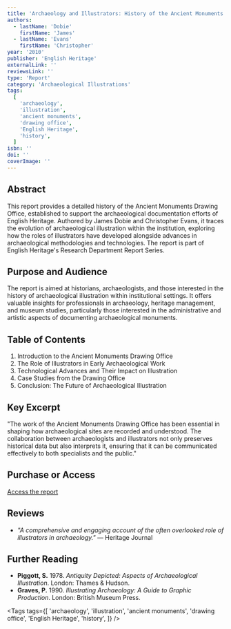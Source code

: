 ```yaml
---
title: 'Archaeology and Illustrators: History of the Ancient Monuments Drawing Office'
authors:
  - lastName: 'Dobie'
    firstName: 'James'
  - lastName: 'Evans'
    firstName: 'Christopher'
year: '2010'
publisher: 'English Heritage'
externalLink: ''
reviewsLink: ''
type: 'Report'
category: 'Archaeological Illustrations'
tags:
  [
    'archaeology',
    'illustration',
    'ancient monuments',
    'drawing office',
    'English Heritage',
    'history',
  ]
isbn: ''
doi: ''
coverImage: ''
---
```


## Abstract

This report provides a detailed history of the Ancient Monuments Drawing Office, established to support the archaeological documentation efforts of English Heritage. Authored by James Dobie and Christopher Evans, it traces the evolution of archaeological illustration within the institution, exploring how the roles of illustrators have developed alongside advances in archaeological methodologies and technologies. The report is part of English Heritage's Research Department Report Series.

## Purpose and Audience

The report is aimed at historians, archaeologists, and those interested in the history of archaeological illustration within institutional settings. It offers valuable insights for professionals in archaeology, heritage management, and museum studies, particularly those interested in the administrative and artistic aspects of documenting archaeological monuments.

## Table of Contents

1. Introduction to the Ancient Monuments Drawing Office
2. The Role of Illustrators in Early Archaeological Work
3. Technological Advances and Their Impact on Illustration
4. Case Studies from the Drawing Office
5. Conclusion: The Future of Archaeological Illustration

## Key Excerpt

"The work of the Ancient Monuments Drawing Office has been essential in shaping how archaeological sites are recorded and understood. The collaboration between archaeologists and illustrators not only preserves historical data but also interprets it, ensuring that it can be communicated effectively to both specialists and the public."

## Purchase or Access

[Access the report](https://research.historicengland.org.uk/Report.aspx?i=15960)

## Reviews

- _"A comprehensive and engaging account of the often overlooked role of illustrators in archaeology."_ — Heritage Journal

## Further Reading

- **Piggott, S.** 1978. _Antiquity Depicted: Aspects of Archaeological Illustration_. London: Thames & Hudson.
- **Graves, P.** 1990. _Illustrating Archaeology: A Guide to Graphic Production_. London: British Museum Press.

<Tags
  tags={[
    'archaeology',
    'illustration',
    'ancient monuments',
    'drawing office',
    'English Heritage',
    'history',
  ]}
/>
